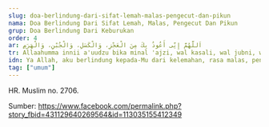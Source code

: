 ```yaml
---
slug: doa-berlindung-dari-sifat-lemah-malas-pengecut-dan-pikun
nama: Doa Berlindung Dari Sifat Lemah, Malas, Pengecut Dan Pikun
grup: Doa Berlindung Dari Keburukan
order: 4
ar: اَللَّهُمَّ إِنِّى أَعُوذُ بِكَ مِنَ الْعَجْزِ، وَالْكَسَلِ، وَالْجُبْنِ، وَالْهَرَمِ
tr: Allaahumma innii a'uudzu bika minal 'ajzi, wal kasali, wal jubni, wal haromi.
idn: Ya Allah, aku berlindung kepada-Mu dari kelemahan, rasa malas, pengecut/rasa takut dan pikun.
tag: ["umum"]
---
```


HR. Muslim no. 2706.

Sumber: https://www.facebook.com/permalink.php?story_fbid=431129640269564&id=113035155412349
